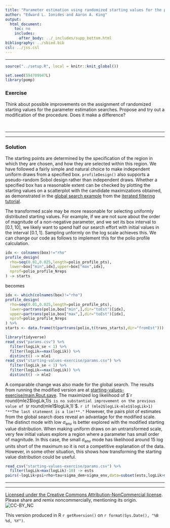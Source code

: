 ```yaml
---
title: "Parameter estimation using randomized starting values for the polio case study"
author: "Edward L. Ionides and Aaron A. King"
output:
  html_document:
    toc: no
    includes:
      after_body: ../_includes/supp_bottom.html
bibliography: ../sbied.bib
csl: ../jss.csl
---
```

	
-----------------------------------

```r
source("../setup.R", local = knitr::knit_global())
```
```r
set.seed(594709947L)
library(pomp)
```
 
### Exercise

Think about possible improvements on the assignment of randomized starting values for the parameter estimation searches. Propose and try out a modification of the procedure. Does it make a difference?

<br>

--------
	
---------
	
### Solution

The starting points are determined by the specification of the region in which they are chosen, and how they are selected within this region.
We have followed a fairly simple and natural choice to make independent uniform draws from a specified box.
`profileDesign()` also supports a pseudo-random Sobol design rather than independent draws.
Whether a specified box has a reasonable extent can be checked by plotting the starting values on a scatterplot with the candidate maximizations obtained, as demonstrated in the [global search example](../mif) from the [iterated filtering tutorial](../mif).

The transformed scale may be more reasonable for selecting uniformly distributed starting values. For example, if we are not sure about the order of magnitude of a non-negative parameter, and we set its box interval to $[0.1,10]$, we likely want to spend half our search effort with initial values in the interval $[0.1,1]$. Sampling unformly on the log scale achieves this. 
We can change our code as follows to implement this for the polio profile calculation.

	
```r
idx <- colnames(box)!="rho"
profile_design(
  rho=seq(0.01,0.025,length=polio_profile_pts),
  lower=box["min",idx],upper=box["max",idx],
  nprof=polio_profile_Nreps
) -> starts
```
becomes
		
```r
idx <- which(colnames(box)!="rho")
profile_design(
  rho=seq(0.01,0.025,length=polio_profile_pts),
  lower=partrans(polio,box["min",],dir="toEst")[idx],     
  upper=partrans(polio,box["max",],dir="toEst")[idx],
  nprof=polio_profile_Nreps
) %>%
starts <- data.frame(t(partrans(polio,t(trans_starts),dir="fromEst")))
```
 
```r
library(tidyverse)
read_csv("params.csv") %>%
  filter(logLik_se < 1) %>%
  filter(logLik==max(logLik)) %>%
  distinct() -> mle1
read_csv("starting-values-exercise/params.csv") %>%
  filter(logLik_se < 1) %>%
  filter(logLik==max(logLik)) %>%
  distinct() -> mle2
```
 
A comparable change was also made for the global search. The results from running the modified version are at [starting-values-exercise/main.Rout.save](starting-values-exercise/main.Rout.save).
The maximized log likelihood of $`r round(mle2$logLik,1)`$ is no substantial improvement on the previous value of $`r round(mle1$logLik,1)`$.
`r if (mle2$logLik-mle1$logLik>1) "**The last statement is a lie!**."`
However, the pairs plot of estimates from the global search does reveal an advantage for the modified scale.
The distinct mode with low $\sigma_{\mathrm{env}}$ is better explored with the modified starting value distribution.
When making uniform draws on an untransformed scale, very few initial values explore a region where a parameter has small order of magnitude.
In this case, the small $\sigma_{\mathrm{env}}$ mode has likelihood around 15 log units short of the maximum so it is not a competitive explanation of the data.
However, in some other situation, this shows how transforming the starting value distribution could be useful.

```r
read_csv("starting-values-exercise/params.csv") %>%
  filter(logLik>max(logLik)-10) -> ests
pairs(~logLik+psi+rho+tau+sigma_dem+sigma_env,data=subset(ests,logLik>max(logLik)-10))
```

-----------------------------------

----------------------------------

[Licensed under the Creative Commons Attribution-NonCommercial license](http://creativecommons.org/licenses/by-nc/4.0/).
Please share and remix noncommercially, mentioning its origin.  
![CC-BY_NC](../graphics/cc-by-nc.png)

This version produced in R `r getRversion()` on `r format(Sys.Date(), "%B %d, %Y")`.
